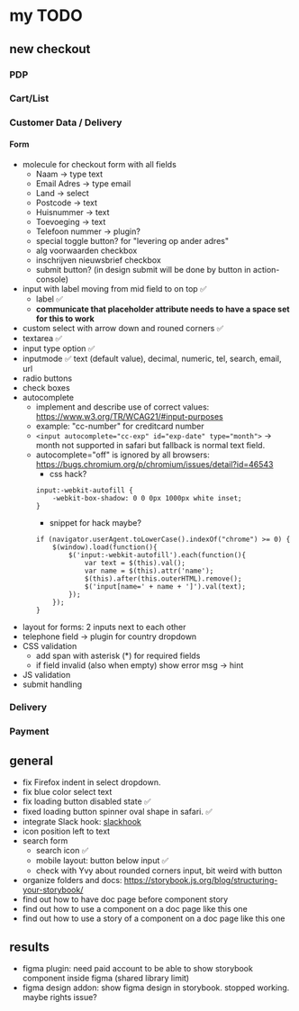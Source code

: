 
<Meta title="ToDo" />

# my TODO

## new checkout
### PDP
### Cart/List
### Customer Data / Delivery
#### Form
- molecule for checkout form with all fields
    - Naam -> type text
    - Email Adres -> type email
    - Land -> select
    - Postcode -> text
    - Huisnummer -> text
    - Toevoeging -> text
    - Telefoon nummer -> plugin?
    - special toggle button? for "levering op ander adres"
    - alg voorwaarden checkbox
    - inschrijven nieuwsbrief checkbox
    - submit button? (in design submit will be done by button in action-console)
- input with label moving from mid field to on top ✅
    - label ✅
    - **communicate that placeholder attribute needs to have a space set for this to work**
- custom select with arrow down and rouned corners ✅
- textarea ✅
- input type option ✅
- inputmode ✅
    text (default value),
    decimal,
    numeric,
    tel,
    search,
    email,
    url
- radio buttons
- check boxes
- autocomplete
    - implement and describe use of correct values: https://www.w3.org/TR/WCAG21/#input-purposes
    - example: "cc-number" for creditcard number
    - ```<input autocomplete="cc-exp" id="exp-date" type="month">``` -> month not supported in safari but fallback is normal text field.
    - autocomplete="off" is ignored by all browsers: https://bugs.chromium.org/p/chromium/issues/detail?id=46543
        - css hack?
        ```
        input:-webkit-autofill {
            -webkit-box-shadow: 0 0 0px 1000px white inset;
        }
        ```
        - snippet for hack maybe?
        ```
        if (navigator.userAgent.toLowerCase().indexOf("chrome") >= 0) {
            $(window).load(function(){
                $('input:-webkit-autofill').each(function(){
                    var text = $(this).val();
                    var name = $(this).attr('name');
                    $(this).after(this.outerHTML).remove();
                    $('input[name=' + name + ']').val(text);
                });
            });
        }
        ```
- layout for forms: 2 inputs next to each other
- telephone field -> plugin for country dropdown
- CSS validation
    - add span with asterisk (*) for required fields
    - if field invalid (also when empty) show error msg -> hint
- JS validation
- submit handling
### Delivery
### Payment

## general
- fix Firefox indent in select dropdown.
- fix blue color select text
- fix loading button disabled state ✅
- fixed loading button spinner oval shape in safari. ✅
- integrate Slack hook: [slackhook](https://www.chromatic.com/docs/integrations)
- icon position left to text
- search form
    - search icon ✅
    - mobile layout: button below input ✅
    - check with Yvy about rounded corners input, bit weird with button
- organize folders and docs: https://storybook.js.org/blog/structuring-your-storybook/
- find out how to have doc page before component story
- find out how to use a component on a doc page like this one
- find out how to use a story of a component on a doc page like this one

## results
- figma plugin: need paid account to be able to show storybook component inside figma (shared library limit)
- figma design addon: show figma design in storybook. stopped working. maybe rights issue?
